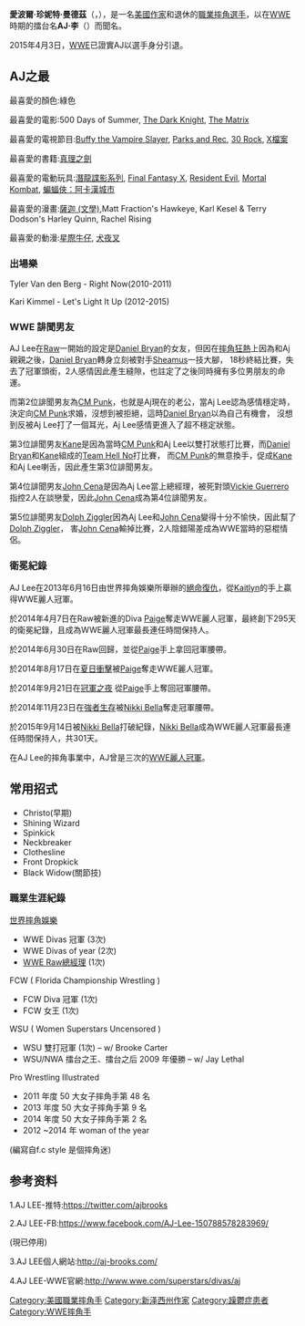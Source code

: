 {{Multiple issues|
{{Copy edit|time=2021-02-25T04:28:58+00:00}}
{{Fanpov|time=2021-02-25T04:28:58+00:00}}
{{Unreferenced|time=2021-02-25T04:28:58+00:00}}
}}
{{Infobox Pro Wrestler
| name=AJ·李<br>{{lang|en|AJ Lee}}
| image=AJ_Lee_WM_Axxess_2014.jpg  
| names = AJ<br/>'''AJ Lee'''<br/>April Lee<br/>Miss April
| birthname = 愛波爾·珍妮特·曼德茲
| nickname = 
| height={{height|ft=5|in=2}}
| weight={{convert|115|lb|kg|abbr=on}}
| birth_date={{birth date and age|mf=yes|1987|3|19}}
| birth_place={{USA}}[[紐澤西州|紐澤西州]][[哈德孫縣（郡）|哈德遜郡]][[友聯市|聯合市]]
| death_date=
| death_place=
| resides=
| billed={{USA}}[[紐澤西州|紐澤西州]][[哈德孫縣（郡）|哈德遜郡]][[友聯市|聯合市]]
| trainer=Jay Lethal
| debut=2007年9月29日
| retired=2015年4月3日
| spouse={{marriage|[[CM_Punk|CM Punk]]|2014 }}
}}

'''愛波爾·珍妮特·曼德茲'''（{{lang-en|'''April Jeanette Mendez'''}}，{{bd|1987年|3月19日}}），是一名[[美國|美國]][[作家|作家]]和退休的[[職業摔角|職業摔角]][[選手|選手]]，以在[[WWE|WWE]]時期的擂台名'''AJ·李'''（{{lang-en|AJ Lee}}）而聞名。

2015年4月3日，[[WWE|WWE]]已證實AJ以選手身分引退。

== AJ之最 ==

最喜愛的顏色:綠色

最喜愛的電影:500 Days of Summer, [[The_Dark_Knight|The Dark Knight]], [[The_Matrix|The Matrix]]

最喜愛的電視節目:[[Buffy_the_Vampire_Slayer|Buffy the Vampire Slayer]], [[Parks_and_Rec|Parks and Rec]], [[30_Rock|30 Rock]], [[X檔案|X檔案]]

最喜愛的書籍:[[真理之劍|真理之劍]]

最喜愛的電動玩具:[[潛龍諜影系列|潛龍諜影系列]], [[Final_Fantasy_X|Final Fantasy X]], [[Resident_Evil|Resident Evil]], [[Mortal_Kombat|Mortal Kombat]], [[蝙蝠俠：阿卡漢城市|蝙蝠俠：阿卡漢城市]]

最喜愛的漫畫:[[薩迦_(文學)|薩迦 (文學)]],Matt Fraction's Hawkeye, Karl Kesel & Terry Dodson's Harley Quinn, Rachel Rising

最喜愛的動漫:[[星際牛仔|星際牛仔]], [[犬夜叉|犬夜叉]]

=== 出場樂 ===

Tyler Van den Berg - Right Now(2010-2011)

Kari Kimmel - Let's Light It Up (2012-2015)
=== WWE 誹聞男友 ===
AJ Lee在[[Raw|Raw]]一開始的設定是[[Daniel_Bryan|Daniel Bryan]]的女友，但因在[[摔角狂熱|摔角狂熱]]上因為和Aj親親之後，[[Daniel_Bryan|Daniel Bryan]]轉身立刻被對手[[Sheamus|Sheamus]]一技大腳，
18秒終結比賽，失去了冠軍頭銜，2人感情因此產生縫隙，也註定了之後同時擁有多位男朋友的命運。

而第2位誹聞男友為[[CM_Punk|CM Punk]]，也就是Aj現在的老公，當Aj Lee認為感情穩定時，決定向[[CM_Punk|CM Punk]]求婚，沒想到被拒絕，這時[[Daniel_Bryan|Daniel Bryan]]以為自己有機會，
沒想到反被Aj Lee打了一個耳光，Aj Lee感情更進入了超不穩定狀態。

第3位誹聞男友[[Kane|Kane]]是因為當時[[CM_Punk|CM Punk]]和Aj Lee以雙打狀態打比賽，而[[Daniel_Bryan|Daniel Bryan]]和[[Kane|Kane]]組成的[[Team_Hell_No|Team Hell No]]打比賽，
而[[CM_Punk|CM Punk]]的無意換手，促成[[Kane|Kane]]和Aj Lee喇舌，因此產生第3位誹聞男友。

第4位誹聞男友[[John_Cena|John Cena]]是因為Aj Lee當上總經理，被死對頭[[Vickie_Guerrero|Vickie Guerrero]]指控2人在談戀愛，因此[[John_Cena|John Cena]]成為第4位誹聞男友。

第5位誹聞男友[[Dolph_Ziggler|Dolph Ziggler]]因為Aj Lee和[[John_Cena|John Cena]]變得十分不愉快，因此幫了[[Dolph_Ziggler|Dolph Ziggler]]，
害[[John_Cena|John Cena]]輸掉比賽，2人陰錯陽差成為WWE當時的惡棍情侶。

=== 衛冕紀錄 ===

AJ Lee在2013年6月16日由世界摔角娛樂所舉辦的[[WWE_Payback|絕命復仇]]，從[[Kaitlyn|Kaitlyn]]的手上贏得WWE麗人冠軍。

於2014年4月7日在Raw被新進的Diva [[Paige|Paige]]奪走WWE麗人冠軍，最終創下295天的衛冕紀錄，且成為WWE麗人冠軍最長連任時間保持人。

於2014年6月30日在Raw回歸，並從[[Paige|Paige]]手上拿回冠軍腰帶。

於2014年8月17日在[[夏日衝擊|夏日衝擊]]被[[Paige|Paige]]奪走WWE麗人冠軍。

於2014年9月21日在[[冠軍之夜|冠軍之夜]] 從[[Paige|Paige]]手上奪回冠軍腰帶。

於2014年11月23日在[[強者生存|強者生存]]被[[Nikki_Bella|Nikki Bella]]奪走冠軍腰帶。

於2015年9月14日被[[Nikki_Bella|Nikki Bella]]打破紀錄，[[Nikki_Bella|Nikki Bella]]成為WWE麗人冠軍最長連任時間保持人，共301天。

在AJ Lee的摔角事業中，AJ曾是三次的[[WWE麗人冠軍|WWE麗人冠軍]]。

== 常用招式 ==
* Christo(早期)
* Shining Wizard
* Spinkick
* Neckbreaker
* Clothesline
* Front Dropkick
* Black Widow(關節技)

=== 職業生涯紀錄 ===
;[[世界摔角娛樂|世界摔角娛樂]] 
* WWE Divas 冠軍 (3次)
* WWE Divas of year (2次)
* [[WWE_Raw|WWE Raw]][[總經理|總經理]] (1次)
 
;FCW ( Florida Championship Wrestling )
* FCW Diva 冠軍 (1次)
* FCW 女王 (1次)
 
;WSU ( Women Superstars Uncensored )
* WSU 雙打冠軍 (1次) – w/ Brooke Carter
* WSU/NWA 擂台之王、擂台之后 2009 年優勝 – w/ Jay Lethal
 
;Pro Wrestling Illustrated
* 2011 年度 50 大女子摔角手第 48 名
* 2013 年度 50 大女子摔角手第  9 名
* 2014 年度 50 大女子摔角手第  2 名
* 2012 ~2014 年 woman of the year 

(編寫自f.c style 是個摔角迷)

== 参考资料 ==
{{reflist|2}}


[[Category:美國職業摔角手|Category:美國職業摔角手]]
[[Category:新泽西州作家|Category:新泽西州作家]]
[[Category:躁鬱症患者|Category:躁鬱症患者]]
[[Category:WWE摔角手|Category:WWE摔角手]]
 

1.AJ LEE-推特:https://twitter.com/ajbrooks{{Wayback|url=https://twitter.com/ajbrooks |date=20160712030216 }}
 
2.AJ LEE-FB:https://www.facebook.com/AJ-Lee-150788578283969/{{Wayback|url=https://www.facebook.com/AJ-Lee-150788578283969/ |date=20170330063549 }}

(現已停用)

3.AJ LEE個人網站:http://aj-brooks.com/{{Wayback|url=http://aj-brooks.com/ |date=20150315055857 }}

4.AJ LEE-WWE官網:http://www.wwe.com/superstars/divas/aj{{Wayback|url=http://www.wwe.com/superstars/divas/aj |date=20150406100211 }}